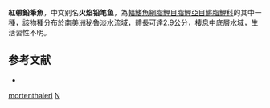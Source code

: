 {{Speciesbox 
| taxon = Nannostomus mortenthaleri
| status = NE
| status_system = IUCN3.1
| authority =  [[Paepke|Paepke]] & [[Arendt|Arendt]], 2001
| synonyms = *''Nannostomus marginatus mortenthaleri''<br /><small>Paepke & Arendt, 2001</small>
}}
'''紅帶鉛筆魚'''，中文别名'''火焰铅笔鱼'''，為[[輻鰭魚綱|輻鰭魚綱]][[脂鯉目|脂鯉目]][[脂鯉亞目|脂鯉亞目]][[鱂脂鯉科|鱂脂鯉科]]的其中一[[種|種]]，該物種分布於[[南美洲|南美洲]][[秘魯|秘魯]]淡水流域，體長可達2.9公分，棲息中底層水域，生活習性不明。

==参考文献==
{{refbegin}}
*{{FishBase_species|genus=Nannostomus|species=mortenthaleri|year=2013|month=10}}
{{refend}}
{{Taxonbar|from=Q1164371}}

[[Category:鉛筆魚屬|mortenthaleri]]
[[Category:2001年描述的魚類|N]]